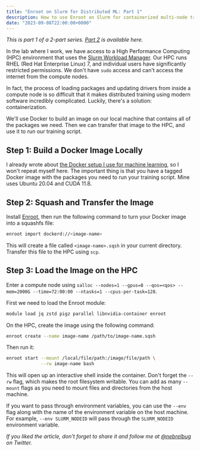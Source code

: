```yaml
---
title: "Enroot on Slurm for Distributed ML: Part 1"
description: How to use Enroot on Slurm for containerized multi-node training.
date: "2023-09-08T22:00:00+0000"
---
```


_This is part 1 of a 2-part series. [Part 2](./enroot-on-slurm-for-distributed-ml-part-2) is available here._

In the lab where I work, we have access to a High Performance Computing (HPC) environment that uses the [Slurm Workload Manager](https://slurm.schedmd.com/documentation.html). Our HPC runs RHEL (Red Hat Enterprise Linux) 7, and individual users have significantly restricted permissions. We don't have `sudo` access and can't access the internet from the compute nodes.

In fact, the process of loading packages and updating drivers from inside a compute node is so difficult that it makes distributed training using modern software incredibly complicated. Luckily, there's a solution: containerization.

We'll use Docker to build an image on our local machine that contains all of the packages we need. Then we can transfer that image to the HPC, and use it to run our training script.

## Step 1: Build a Docker Image Locally

I already wrote about [the Docker setup I use for machine learning](./ultimate-ml-dockerfile), so I won't repeat myself here. The important thing is that you have a tagged Docker image with the packages you need to run your training script. Mine uses Ubuntu 20.04 and CUDA 11.8.

## Step 2: Squash and Transfer the Image

Install [Enroot](https://github.com/NVIDIA/enroot), then run the following command to turn your Docker image into a squashfs file:

```bash
enroot import dockerd://<image-name>
```

This will create a file called `<image-name>.sqsh` in your current directory. Transfer this file to the HPC using `scp`.

## Step 3: Load the Image on the HPC

Enter a compute node using `salloc --nodes=1 --gpus=8 --qos=<qos> --mem=2000G --time=72:00:00 --ntasks=1 --cpus-per-task=128`.

First we need to load the Enroot module:

```bash
module load jq zstd pigz parallel libnvidia-container enroot
```

On the HPC, create the image using the following command:

```bash
enroot create --name image-name /path/to/image-name.sqsh
```

Then run it:

```bash
enroot start --mount /local/file/path:/image/file/path \
             --rw image-name bash
```

This will open up an interactive shell inside the container. Don't forget the `--rw` flag, which makes the root filesystem writable. You can add as many `--mount` flags as you need to mount files and directories from the host machine.

If you want to pass through environment variables, you can use the `--env` flag along with the name of the environment variable on the host machine. For example, `--env SLURM_NODEID` will pass through the `SLURM_NODEID` environment variable.

_If you liked the article, don't forget to share it and follow me at [@nebrelbug](https://twitter.com/nebrelbug) on Twitter._
